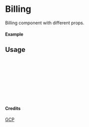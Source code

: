 
<Meta of={Billing} title="GCP/Billing" />

# Billing

Billing component with different props.

#### Example

<Canvas of={Billing.Primary} />

## Usage

```ts
import { Billing } from "yadl-ui";

const Example = () => {
  return (
      <Billing />
  );
};

export default Example;
```

#### Credits
[GCP](https://cloud.google.com/icons)
